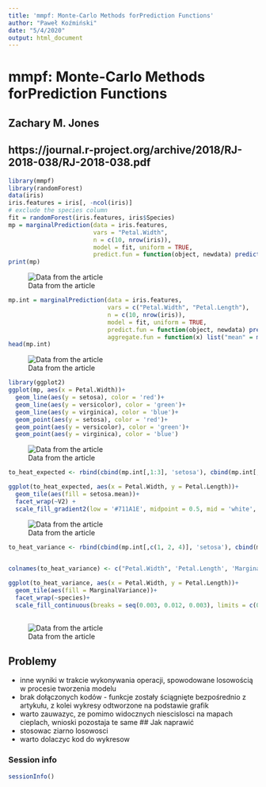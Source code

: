 ```yaml
---
title: 'mmpf: Monte-Carlo Methods forPrediction Functions'
author: "Paweł Koźmiński"
date: "5/4/2020"
output: html_document
---
```


# mmpf: Monte-Carlo Methods forPrediction Functions
## Zachary M. Jones
## https://journal.r-project.org/archive/2018/RJ-2018-038/RJ-2018-038.pdf

```r
library(mmpf)
library(randomForest)
data(iris)
iris.features = iris[, -ncol(iris)]
# exclude the species column
fit = randomForest(iris.features, iris$Species)
mp = marginalPrediction(data = iris.features,
                        vars = "Petal.Width",
                        n = c(10, nrow(iris)),
                        model = fit, uniform = TRUE,
                        predict.fun = function(object, newdata) predict(object, newdata, type = "prob"))
print(mp)
```
![Data from the article](extra/mmpf/table1.png)
```r

mp.int = marginalPrediction(data = iris.features,
                            vars = c("Petal.Width", "Petal.Length"),
                            n = c(10, nrow(iris)),
                            model = fit, uniform = TRUE,
                            predict.fun = function(object, newdata) predict(object, newdata, type = "prob"),
                            aggregate.fun = function(x) list("mean" = mean(x), "variance" = var(x)))
head(mp.int)
```
![Data from the article](extra/mmpf/figure2.png)

```r

library(ggplot2)
ggplot(mp, aes(x = Petal.Width))+
  geom_line(aes(y = setosa), color = 'red')+
  geom_line(aes(y = versicolor), color = 'green')+
  geom_line(aes(y = virginica), color = 'blue')+
  geom_point(aes(y = setosa), color = 'red')+
  geom_point(aes(y = versicolor), color = 'green')+
  geom_point(aes(y = virginica), color = 'blue')
```
![Data from the article](extra/mmpf/figure1.png)

```r

to_heat_expected <- rbind(cbind(mp.int[,1:3], 'setosa'), cbind(mp.int[,c(1, 2, 5)], 'versicolor'), cbind(mp.int[,c(1, 2, 7)], 'virginica'), use.names = F)

ggplot(to_heat_expected, aes(x = Petal.Width, y = Petal.Length))+
  geom_tile(aes(fill = setosa.mean))+
  facet_wrap(~V2) +
  scale_fill_gradient2(low = '#711A1E', midpoint = 0.5, mid = 'white',  high = '#3E3491', name = 'Marginal\nProbability')
```
![Data from the article](extra/mmpf/figure3.png)

```r
to_heat_variance <- rbind(cbind(mp.int[,c(1, 2, 4)], 'setosa'), cbind(mp.int[,c(1, 2, 6)], 'versicolor'), cbind(mp.int[,c(1, 2, 8)],
                                                                                                                'virginica'), use.names = F)

colnames(to_heat_variance) <- c("Petal.Width", 'Petal.Length', 'MarginalVariance', 'species')

ggplot(to_heat_variance, aes(x = Petal.Width, y = Petal.Length))+
  geom_tile(aes(fill = MarginalVariance))+
  facet_wrap(~species)+
  scale_fill_continuous(breaks = seq(0.003, 0.012, 0.003), limits = c(0, 0.012), name = 'Marginal\nVariance')
  


```
![Data from the article](extra/mmpf/figure4.png)


## Problemy
- inne wyniki w trakcie wykonywania operacji, spowodowane losowością w procesie tworzenia modelu
- brak dołączonych kodów - funkcje zostały ściągnięte bezpośrednio z artykułu, z kolei wykresy odtworzone na podstawie grafik
- warto zauwazyc, ze pomimo widocznych niescislosci na mapach cieplach, wnioski pozostaja te same
## Jak naprawić
- stosowac ziarno losowosci
- warto dolaczyc kod do wykresow

### Session info
```r
sessionInfo()
```

